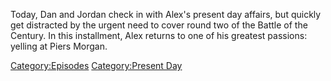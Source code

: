 {{DEFAULTSORT:
    #_EPISODE_0767:January 12, 2023
}}{{Episode
    | title           = January 12, 2023
    | caption         = Listen to this episode on [https://knowledgefight.libsyn.com/767-january-12-2023 Libsyn] [https://open.spotify.com/episode/01oVwLOWazAhttYOwZ2tAr Spotify], Read the [[Transcript/767: January 12, 2023|Unofficial Transcript]]
    | episodeNumber   = 767
    | length          = 02:02:23
    | airDate         = January 16, 2023
    | coverageDate    = January 12, 2023
    | episodeType     = [[:Category:Present Day|Present Day]]
    | appearance      = [[Piers Morgan]], [[Marjorie Taylor Greene]]
    | previousEpisode = [[766: December 16, 2003]]
    | nextEpisode     = [[768: Formulaic Objections Part 14]]
}}

{{Stub}}

Today, Dan and Jordan check in with Alex's present day affairs, but quickly get distracted by the urgent need to cover round two of the Battle of the Century.  In this installment, Alex returns to one of his greatest passions: yelling at Piers Morgan.

[[Category:Episodes]]
[[Category:Present Day]]
